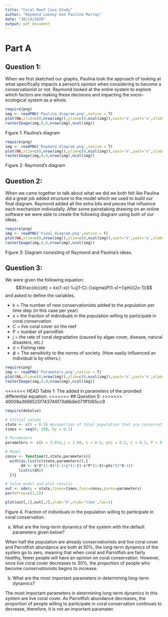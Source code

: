 ```yaml
---
title: "Coral Reef Case Study"
author: "Raymond Looney and Paulina Murray"
date: "10/14/2020"
output: pdf_document
---
```


# Part A

## Question 1:

When we first sketched our graphs, Paulina took the approach of looking at what specifically impacts a person's opinion when considering to become a conservationist or not. Raymond looked at the entire system to explore which factors are making these decisions and impacting the socio-ecological system as a whole.

```r
require(png)
img <- readPNG('Paulina_diagram.png',native = T)
plot(NA,xlim=c(0,nrow(img)),ylim=c(0,ncol(img)),xaxt='n',yaxt='n',xlab='',ylab='')
rasterImage(img,0,0,nrow(img),ncol(img))
```

Figure 1: Paulina's diagram

```r
require(png)
img <- readPNG('Raymond_diagram.png',native = T)
plot(NA,xlim=c(0,nrow(img)),ylim=c(0,ncol(img)),xaxt='n',yaxt='n',xlab='',ylab='')
rasterImage(img,0,0,nrow(img),ncol(img))
```

Figure 2: Raymond's diagram

## Question 2:

When we came together to talk about what we did we both felt like Paulina did a great job added structure to the model which we used to build our final diagram. Raymond added all the extra bits and pieces that influence each mechanism indiviudally. After some painstaking drawing on an online software we were able to create the following diagram using both of our ideas.

```r
require(png)
img <- readPNG('Final_diagram.png',native = T)
plot(NA,xlim=c(0,nrow(img)),ylim=c(0,ncol(img)),xaxt='n',yaxt='n',xlab='',ylab='')
rasterImage(img,0,0,nrow(img),ncol(img))
```

Figure 3: Diagram consisting of Raymond and Paulina's ideas.

## Question 3:

We were given the following equation:
$$\frac{dx}{dt} = kx(1-x)(-1+j(1-C)-{\sigma}P(1-x)+{\phi}(2x-1))$$
and asked to define the variables.

* k = The number of new conservationists added to the population per time step (in this case per year)
* x = the fraction of individuals in the population willing to participate in coral conservation
* C = live coral cover on the reef
* P = number of parrotfish
* j = the rate of coral degradation (caused by algae cover, disease, natural disasters, etc.)
* $\sigma$ = Fishing rate
* $\phi$ = The sensitivity to the norms of society. (How easily influenced an individual is by others.)
```r
require(png)
img <- readPNG('Parameters.png',native = T)
plot(NA,xlim=c(0,nrow(img)),ylim=c(0,ncol(img)),xaxt='n',yaxt='n',xlab='',ylab='')
rasterImage(img,0,0,nrow(img),ncol(img))
```

<<<<<<< HEAD
Table 1: The added in parameters of the provided differential equation.
=======
## Question 5:
>>>>>>> 49008a3696525f743746f73d6b8e071ff1065cc9

``` r

require(deSolve)

# Initial values
state <- c(X = 0.5) #proportion of total population that are conservationists
times <- seq(0, 100, by = 0.1)

# Parameters
parameters <- c(k = 1.014,j = 1.68, s = 0.5, phi = 0.2, C = 0.3, P = 0.5)

# Model
consv <- function(t,state,parameters){
  with(as.list(c(state,parameters)),{
       dX <- k*X*(1-X)*(-1+j*(1-C)-s*P*(1-X)+phi*(2*X-1))
      list(c(dX))   
  })}

# Solve model and plot results 
out <- ode(y = state,times=times,func=consv,parms=parameters) 
par(mfrow=c(1,1))

plot(out[,1],out[,2],ylab='X',xlab='time',las=1)

```
Figure 4. Fraction of individuals in the population willing to participate in coral conservation. 


(a) What are the long-term dynamics of the system with the default parameters given below?

When half the population are already conservationists and live coral cover and Parrotfish abundance are both at 50%, the long-term dynamics of the system go to zero, meaning that when coral and Parrotfish are fairly healthy, fewer people will have an opinion on coral conservation. However, once live coral cover decreases to 30%, the proportion of people who become conservationists begins to increase.

(b) What are the most important parameters in determining long-term dynamics? 

The most important parameters in determining long-term dynamics in this system are live coral cover. As Parrotfish abundance decreases, the proportion of people willing to participate in coral conservation continues to decrease, therefore, it is not an important paramater.